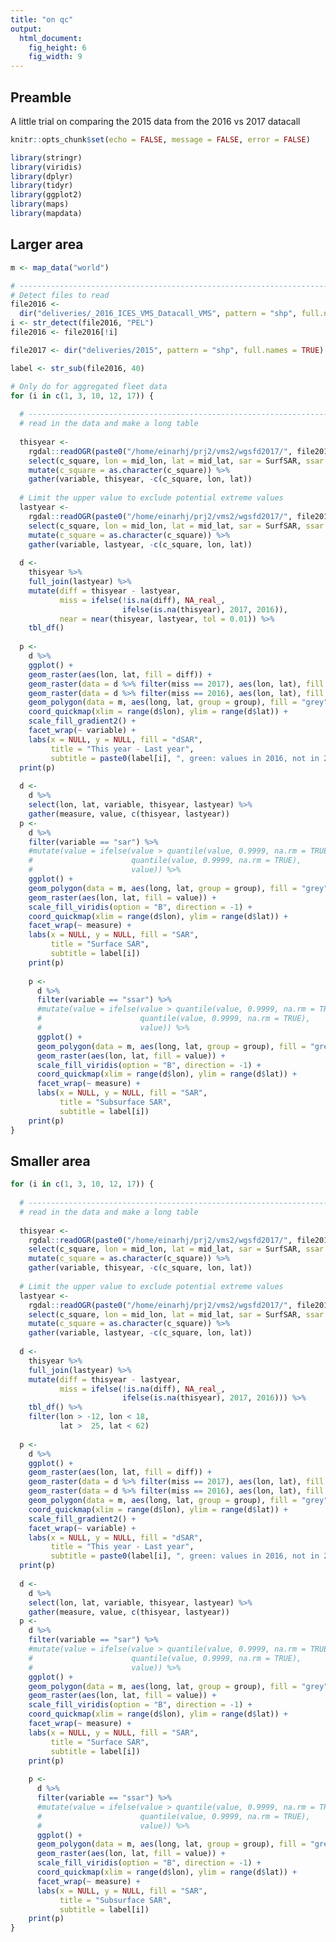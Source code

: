 ```yaml
---
title: "on qc"
output: 
  html_document: 
    fig_height: 6
    fig_width: 9
---
```


## Preamble

A little trial on comparing the 2015 data from the 2016 vs 2017 datacall

```r
knitr::opts_chunk$set(echo = FALSE, message = FALSE, error = FALSE)
```

```r
library(stringr)
library(viridis)
library(dplyr)
library(tidyr)
library(ggplot2)
library(maps)
library(mapdata)
```

## Larger area

```r
m <- map_data("world")

# ------------------------------------------------------------------------------------------
# Detect files to read
file2016 <- 
  dir("deliveries/_2016_ICES_VMS_Datacall_VMS", pattern = "shp", full.names = TRUE)
i <- str_detect(file2016, "PEL")
file2016 <- file2016[!i]

file2017 <- dir("deliveries/2015", pattern = "shp", full.names = TRUE)

label <- str_sub(file2016, 40)

# Only do for aggregated fleet data
for (i in c(1, 3, 10, 12, 17)) {
  
  # ----------------------------------------------------------------------------------------
  # read in the data and make a long table 
  
  thisyear <- 
    rgdal::readOGR(paste0("/home/einarhj/prj2/vms2/wgsfd2017/", file2017[i]))@data %>%
    select(c_square, lon = mid_lon, lat = mid_lat, sar = SurfSAR, ssar = SubsurfSAR) %>% 
    mutate(c_square = as.character(c_square)) %>% 
    gather(variable, thisyear, -c(c_square, lon, lat))
  
  # Limit the upper value to exclude potential extreme values
  lastyear <- 
    rgdal::readOGR(paste0("/home/einarhj/prj2/vms2/wgsfd2017/", file2016[i]))@data %>% 
    select(c_square, lon = mid_lon, lat = mid_lat, sar = SurfSAR, ssar = SubsurfSAR) %>% 
    mutate(c_square = as.character(c_square)) %>% 
    gather(variable, lastyear, -c(c_square, lon, lat))
  
  d <-
    thisyear %>% 
    full_join(lastyear) %>% 
    mutate(diff = thisyear - lastyear,
           miss = ifelse(!is.na(diff), NA_real_,
                         ifelse(is.na(thisyear), 2017, 2016)),
           near = near(thisyear, lastyear, tol = 0.01)) %>% 
    tbl_df()
  
  p <-
    d %>% 
    ggplot() +
    geom_raster(aes(lon, lat, fill = diff)) +
    geom_raster(data = d %>% filter(miss == 2017), aes(lon, lat), fill = "green") +
    geom_raster(data = d %>% filter(miss == 2016), aes(lon, lat), fill = "yellow") +
    geom_polygon(data = m, aes(long, lat, group = group), fill = "grey") +
    coord_quickmap(xlim = range(d$lon), ylim = range(d$lat)) +
    scale_fill_gradient2() +
    facet_wrap(~ variable) +
    labs(x = NULL, y = NULL, fill = "dSAR",
         title = "This year - Last year",
         subtitle = paste0(label[i], ", green: values in 2016, not in 2017, yellow: values in 2017, not in 2016"))
  print(p)
  
  d <-
    d %>% 
    select(lon, lat, variable, thisyear, lastyear) %>% 
    gather(measure, value, c(thisyear, lastyear))
  p <-
    d %>% 
    filter(variable == "sar") %>% 
    #mutate(value = ifelse(value > quantile(value, 0.9999, na.rm = TRUE),
    #                      quantile(value, 0.9999, na.rm = TRUE),
    #                      value)) %>% 
    ggplot() +
    geom_polygon(data = m, aes(long, lat, group = group), fill = "grey") +
    geom_raster(aes(lon, lat, fill = value)) +
    scale_fill_viridis(option = "B", direction = -1) +
    coord_quickmap(xlim = range(d$lon), ylim = range(d$lat)) +
    facet_wrap(~ measure) +
    labs(x = NULL, y = NULL, fill = "SAR",
         title = "Surface SAR",
         subtitle = label[i])
    print(p)
    
    p <- 
      d %>% 
      filter(variable == "ssar") %>% 
      #mutate(value = ifelse(value > quantile(value, 0.9999, na.rm = TRUE),
      #                      quantile(value, 0.9999, na.rm = TRUE),
      #                      value)) %>% 
      ggplot() +
      geom_polygon(data = m, aes(long, lat, group = group), fill = "grey") +
      geom_raster(aes(lon, lat, fill = value)) +
      scale_fill_viridis(option = "B", direction = -1) +
      coord_quickmap(xlim = range(d$lon), ylim = range(d$lat)) +
      facet_wrap(~ measure) +
      labs(x = NULL, y = NULL, fill = "SAR",
           title = "Subsurface SAR",
           subtitle = label[i])
    print(p)
}
```

## Smaller area

```r

for (i in c(1, 3, 10, 12, 17)) {
  
  # ----------------------------------------------------------------------------------------
  # read in the data and make a long table 
  
  thisyear <- 
    rgdal::readOGR(paste0("/home/einarhj/prj2/vms2/wgsfd2017/", file2017[i]))@data %>%
    select(c_square, lon = mid_lon, lat = mid_lat, sar = SurfSAR, ssar = SubsurfSAR) %>% 
    mutate(c_square = as.character(c_square)) %>% 
    gather(variable, thisyear, -c(c_square, lon, lat))
  
  # Limit the upper value to exclude potential extreme values
  lastyear <- 
    rgdal::readOGR(paste0("/home/einarhj/prj2/vms2/wgsfd2017/", file2016[i]))@data %>% 
    select(c_square, lon = mid_lon, lat = mid_lat, sar = SurfSAR, ssar = SubsurfSAR) %>% 
    mutate(c_square = as.character(c_square)) %>% 
    gather(variable, lastyear, -c(c_square, lon, lat))
  
  d <-
    thisyear %>% 
    full_join(lastyear) %>% 
    mutate(diff = thisyear - lastyear,
           miss = ifelse(!is.na(diff), NA_real_,
                         ifelse(is.na(thisyear), 2017, 2016))) %>% 
    tbl_df() %>% 
    filter(lon > -12, lon < 18,
           lat >  25, lat < 62)
  
  p <-
    d %>% 
    ggplot() +
    geom_raster(aes(lon, lat, fill = diff)) +
    geom_raster(data = d %>% filter(miss == 2017), aes(lon, lat), fill = "green") +
    geom_raster(data = d %>% filter(miss == 2016), aes(lon, lat), fill = "yellow") +
    geom_polygon(data = m, aes(long, lat, group = group), fill = "grey") +
    coord_quickmap(xlim = range(d$lon), ylim = range(d$lat)) +
    scale_fill_gradient2() +
    facet_wrap(~ variable) +
    labs(x = NULL, y = NULL, fill = "dSAR",
         title = "This year - Last year",
         subtitle = paste0(label[i], ", green: values in 2016, not in 2017, yellow: values in 2017, not in 2016"))
  print(p)
  
  d <-
    d %>% 
    select(lon, lat, variable, thisyear, lastyear) %>% 
    gather(measure, value, c(thisyear, lastyear))
  p <-
    d %>% 
    filter(variable == "sar") %>% 
    #mutate(value = ifelse(value > quantile(value, 0.9999, na.rm = TRUE),
    #                      quantile(value, 0.9999, na.rm = TRUE),
    #                      value)) %>% 
    ggplot() +
    geom_polygon(data = m, aes(long, lat, group = group), fill = "grey") +
    geom_raster(aes(lon, lat, fill = value)) +
    scale_fill_viridis(option = "B", direction = -1) +
    coord_quickmap(xlim = range(d$lon), ylim = range(d$lat)) +
    facet_wrap(~ measure) +
    labs(x = NULL, y = NULL, fill = "SAR",
         title = "Surface SAR",
         subtitle = label[i])
    print(p)
    
    p <- 
      d %>% 
      filter(variable == "ssar") %>% 
      #mutate(value = ifelse(value > quantile(value, 0.9999, na.rm = TRUE),
      #                      quantile(value, 0.9999, na.rm = TRUE),
      #                      value)) %>% 
      ggplot() +
      geom_polygon(data = m, aes(long, lat, group = group), fill = "grey") +
      geom_raster(aes(lon, lat, fill = value)) +
      scale_fill_viridis(option = "B", direction = -1) +
      coord_quickmap(xlim = range(d$lon), ylim = range(d$lat)) +
      facet_wrap(~ measure) +
      labs(x = NULL, y = NULL, fill = "SAR",
           title = "Subsurface SAR",
           subtitle = label[i])
    print(p)
}
```


